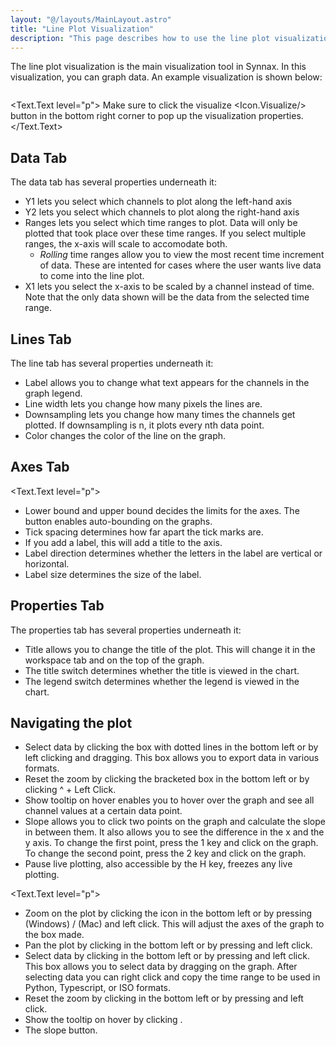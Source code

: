```yaml
---
layout: "@/layouts/MainLayout.astro"
title: "Line Plot Visualization"
description: "This page describes how to use the line plot visualization in the Synnax console."
---
```


The line plot visualization is the main visualization tool in Synnax. In this
visualization, you can graph data. An example visualization is shown below:

<Image client:only="react" id="roles/operations/line-plot/line-plot-main-view"  />

<Text.Text level="p">
Make sure to click the visualize <Icon.Visualize/> button in the bottom right corner to pop up the
visualization properties.
</Text.Text>

## Data Tab
The data tab has several properties underneath it:
- Y1 lets you select which channels to plot along the left-hand axis
- Y2 lets you select which channels to plot along the right-hand axis
- Ranges lets you select which time ranges to plot. Data will only be plotted
  that took place over these time ranges. If you select multiple ranges, the
  x-axis will scale to accomodate both.
    - _Rolling_ time ranges allow you to view the most recent time increment of
      data. These are intented for cases where the user wants live data to come
      into the line plot.
- X1 lets you select the x-axis to be scaled by a channel instead of time. Note
  that the only data shown will be the data from the selected time range.

## Lines Tab
The line tab has several properties underneath it:
- Label allows you to change what text appears for the channels in the graph
  legend.
- Line width lets you change how many pixels the lines are.
- Downsampling lets you change how many times the channels get plotted. If
  downsampling is n, it plots every nth data point.
- Color changes the color of the line on the graph.

## Axes Tab
<Text.Text level="p">
<ul>
  <li>Lower bound and upper bound decides the limits for the axes. The <Icon.Auto/> button enables auto-bounding on the graphs.</li>
  <li>Tick spacing determines how far apart the tick marks are.</li>
  <li>If you add a label, this will add a title to the axis.</li>
  <li>Label direction determines whether the letters in the label are vertical or horizontal.</li>
  <li>Label size determines the size of the label.</li>
</ul>
</Text.Text>

## Properties Tab
The properties tab has several properties underneath it:
- Title allows you to change the title of the plot. This will change it in the
  workspace tab and on the top of the graph.
- The title switch determines whether the title is viewed in the chart.
- The legend switch determines whether the legend is viewed in the chart.

## Navigating the plot
- Select data by clicking the box with dotted lines in the bottom left or by
  left clicking and dragging. This box allows you to export data in various
  formats.
- Reset the zoom by clicking the bracketed box in the bottom left or by clicking
  ^ + Left Click.
- Show tooltip on hover enables you to hover over the graph and see all channel
  values at a certain data point.
- Slope allows you to click two points on the graph and calculate the slope
  in between them. It also allows you to see the difference in the x and the y
  axis. To change the first point, press the 1 key and click on the graph. To
  change the second point, press the 2 key and click on the graph.
- Pause live plotting, also accessible by the H key, freezes any live plotting.

<Text.Text level="p">
  <ul>
    <li>Zoom on the plot by clicking the <Icon.Zoom/> icon in the bottom left or by pressing <Icon.Keyboard.Alt/> (Windows) / <Icon.Keyboard.Command/> (Mac)
        and left click. This will adjust the axes of the graph to the box made.</li>
    <li>Pan the plot by clicking <Icon.Pan/> in the bottom left or by pressing <Icon.Keyboard.Shift/> and left click.</li>
    <li>Select data by clicking <Icon.Selection/> in the bottom left or by pressing <Icon.Keyboard.Alt/> and left click. This box allows you to select data
        by dragging on the graph. After selecting data you can right click and copy the time range to be used in Python, Typescript, or ISO formats.</li>
    <li>Reset the zoom by clicking <Icon.Expand/> in the bottom left or by pressing <Icon.Caret.Up/> and left click.</li>
    <li>Show the tooltip on hover by clicking <Icon.Tooltip/>.</li>
    <li>The slope button.</li>
  </ul>
</Text.Text>
